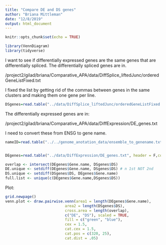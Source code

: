 ```yaml
---
title: "Compare DE and DS genes"
author: "Briana Mittleman"
date: "12/8/2019"
output: html_document
---
```


```r
knitr::opts_chunk$set(echo = TRUE)
```

```r
library(VennDiagram)
library(tidyverse)
```

I want to see if differentially expressed genes are the same genes that are differentially spliced. The differentially spliced genes are in.  

/project2/gilad/briana/Comparative_APA/data/DiffSplice_liftedJunc/orderedGeneListFixed.txt

I fixed the list by getting rid of the commas between genes in the same clusters and making them one gene per line. 

```r
DSgenes=read.table("../data/DiffSplice_liftedJunc/orderedGeneListFixed.txt",stringsAsFactors = F, col.names = "DS")
```


The differentially expressed genes are in:

/project2/gilad/briana/Comparative_APA/data/DiffExpression/DE_genes.txt

I need to convert these from ENSG to gene name.  

```r

nameID=read.table("../../genome_anotation_data/ensemble_to_genename.txt",sep="\t", header = T, stringsAsFactors = F)


DEgenes=read.table("../data/DiffExpression/DE_genes.txt", header = F,col.names = c("Gene_stable_ID"),stringsAsFactors = F) %>% inner_join(nameID, by="Gene_stable_ID") %>% select(Gene.name)
```


```r
overlap <- intersect(DEgenes$Gene.name, DSgenes$DS) 
DE.unique <- setdiff(DEgenes$Gene.name, DSgenes$DS) # n 1st NOT 2nd
DS.unique <- setdiff(DSgenes$DS, DEgenes$Gene.name)
full.list <- unique(c(DEgenes$Gene.name,DSgenes$DS))
```

Plot: 

```r
grid.newpage()
venn.plot <- draw.pairwise.venn(area1 = length(DEgenes$Gene.name),
                           area2 = length(DSgenes$DS),
                           cross.area = length(overlap),
                           c("DE", "DS"), scaled = TRUE,
                           fill = c("green", "blue"),
                           cex = 1.5,
                           cat.cex = 1.5,
                           cat.pos = c(320, 25),
                           cat.dist = .05) 
```

